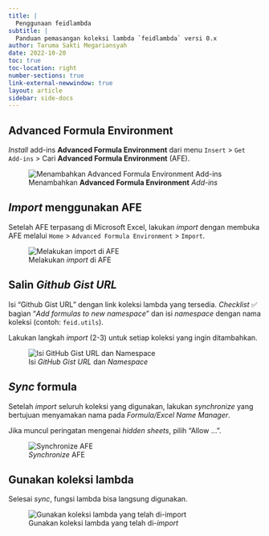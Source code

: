 ```yaml
---
title: |
  Penggunaan feidlambda
subtitle: |
  Panduan pemasangan koleksi lambda `feidlambda` versi 0.x
author: Taruma Sakti Megariansyah
date: 2022-10-20
toc: true
toc-location: right
number-sections: true
link-external-newwindow: true
layout: article
sidebar: side-docs
---
```


## **Advanced Formula Environment**

_Install_ add-ins **Advanced Formula Environment** dari menu `Insert` > `Get Add-ins` > Cari **Advanced Formula Environment** (AFE). 

::: {.column-page}
![Menambahkan **Advanced Formula Environment** _Add-ins_](https://user-images.githubusercontent.com/1007910/192432581-0fd50e59-b0d0-4d9a-b802-81fda91060cb.png)
:::

## _Import_ menggunakan AFE

Setelah AFE terpasang di Microsoft Excel, lakukan _import_ dengan membuka AFE melalui `Home` > `Advanced Formula Environment` > `Import`. 

::: {.column-page}
![Melakukan _import_ di AFE](https://user-images.githubusercontent.com/1007910/192432838-0b21184d-f06b-4d03-b56b-97aad0cd392a.png)
:::

## Salin _Github Gist URL_

Isi "Github Gist URL" dengan link koleksi lambda yang tersedia. _Checklist_ ✅ bagian "_Add formulas to new namespace_" dan isi _namespace_ dengan nama koleksi (contoh: `feid.utils`). 

::: {.callout-tip appearance="simple"}
Lakukan langkah _import_ (2-3) untuk setiap koleksi yang ingin ditambahkan. 
:::

![Isi _GitHub Gist URL_ dan _Namespace_](https://user-images.githubusercontent.com/1007910/192433790-edfb2237-dcc9-41e0-898e-36d8a58e3438.png)

## _Sync_ formula 

Setelah _import_ seluruh koleksi yang digunakan, lakukan _synchronize_ yang bertujuan menyamakan nama pada _Formula/Excel Name Manager_. 

::: {.callout-caution appearance="simple"}
Jika muncul peringatan mengenai _hidden sheets_, pilih "Allow ...". 
::: 

![_Synchronize_ AFE](https://user-images.githubusercontent.com/1007910/192444394-78f8a5d5-1015-45b7-91e9-57f77f86923f.png)


## Gunakan koleksi lambda

Selesai _sync_, fungsi lambda bisa langsung digunakan. 

::: {.column-page}
![Gunakan koleksi lambda yang telah di-_import_](https://user-images.githubusercontent.com/1007910/192445916-242b2745-110b-44f7-9332-245b7fdaa695.png)
:::

